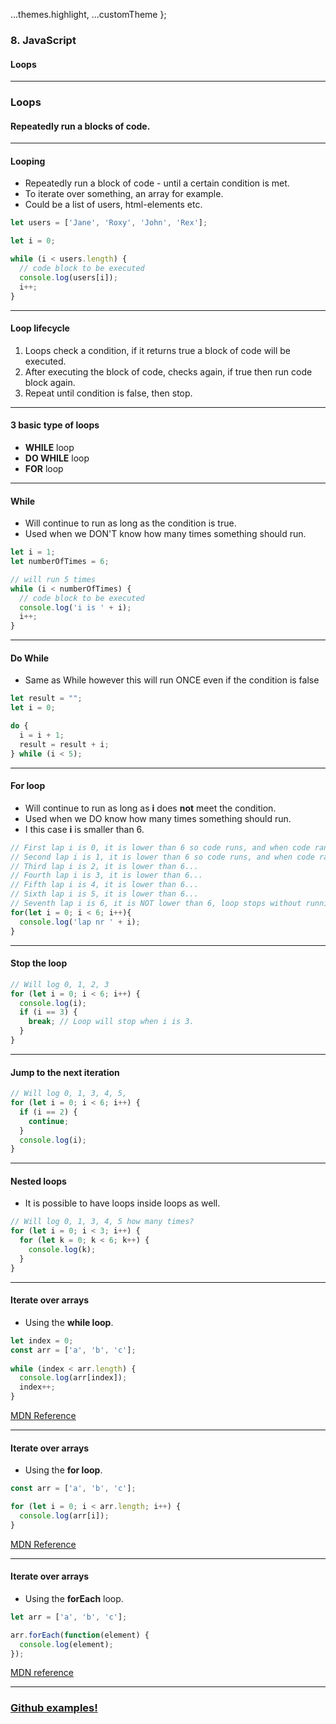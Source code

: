 
  ...themes.highlight,
  ...customTheme
};



### 8. JavaScript
#### Loops


---

### Loops
#### Repeatedly run a blocks of code.


---

####  Looping
* Repeatedly run a block of code - until a certain condition is met.
* To iterate over something, an array for example.
* Could be a list of users, html-elements etc.

```JavaScript
let users = ['Jane', 'Roxy', 'John', 'Rex'];

let i = 0;

while (i < users.length) {
  // code block to be executed
  console.log(users[i]);
  i++;
}
```



---

####  Loop lifecycle
1. Loops check a condition, if it returns true a block of code will be executed.
1. After executing the block of code, checks again, if true then run code block again.
1. Repeat until condition is false, then stop.


---

####  3 basic type of loops
* **WHILE** loop
* **DO WHILE** loop
* **FOR** loop


---

####  While
* Will continue to run as long as the condition is true.
* Used when we DON'T know how many times something should run.

```JavaScript
let i = 1;
let numberOfTimes = 6;

// will run 5 times
while (i < numberOfTimes) {
  // code block to be executed
  console.log('i is ' + i);
  i++;
}
```



---

####  Do While
* Same as While however this will run ONCE even if the condition is false

```JavaScript
let result = "";
let i = 0;

do {
  i = i + 1;
  result = result + i;
} while (i < 5);
```



---

####  For loop

* Will continue to run as long as **i** does **not** meet the condition.
* Used when we DO know how many times something should run.
* I this case **i** is smaller than 6.
```JavaScript
// First lap i is 0, it is lower than 6 so code runs, and when code ran we increase i with 1
// Second lap i is 1, it is lower than 6 so code runs, and when code ran we increase i with 1
// Third lap i is 2, it is lower than 6...
// Fourth lap i is 3, it is lower than 6...
// Fifth lap i is 4, it is lower than 6...
// Sixth lap i is 5, it is lower than 6...
// Seventh lap i is 6, it is NOT lower than 6, loop stops without running the code block inside
for(let i = 0; i < 6; i++){
  console.log('lap nr ' + i);
}
```


---

####  Stop the loop

```JavaScript
// Will log 0, 1, 2, 3
for (let i = 0; i < 6; i++) {
  console.log(i);
  if (i == 3) {
    break; // Loop will stop when i is 3.
  }
}
```


---

####  Jump to the next iteration

```JavaScript
// Will log 0, 1, 3, 4, 5, 
for (let i = 0; i < 6; i++) {
  if (i == 2) {
    continue;
  }
  console.log(i);
}
```


---

####  Nested loops

* It is possible to have loops inside loops as well.

```JavaScript
// Will log 0, 1, 3, 4, 5 how many times?
for (let i = 0; i < 3; i++) {
  for (let k = 0; k < 6; k++) {
    console.log(k);
  }
}
```


---

####  Iterate over arrays

* Using the **while loop**.

```JavaScript
let index = 0; 
const arr = ['a', 'b', 'c'];
  
while (index < arr.length) { 
  console.log(arr[index]); 
  index++; 
}
```
<a href="https://developer.mozilla.org/en-US/docs/Web/JavaScript/Reference/Statements/for">MDN Reference</a>


---

####  Iterate over arrays

* Using the **for loop**.

```JavaScript
const arr = ['a', 'b', 'c'];

for (let i = 0; i < arr.length; i++) {
  console.log(arr[i]);
}
```
<a href="https://developer.mozilla.org/en-US/docs/Web/JavaScript/Reference/Statements/for">MDN Reference</a>


---

####  Iterate over arrays

* Using the **forEach** loop.

```JavaScript
let arr = ['a', 'b', 'c'];

arr.forEach(function(element) {
  console.log(element);
});
```
<a href="https://developer.mozilla.org/en-US/docs/Web/JavaScript/Reference/Global_Objects/Array/forEach">MDN reference</a>


---

### <a href="https://github.com/SofthouseVxo/Education" target="_blank">Github examples!</a>
